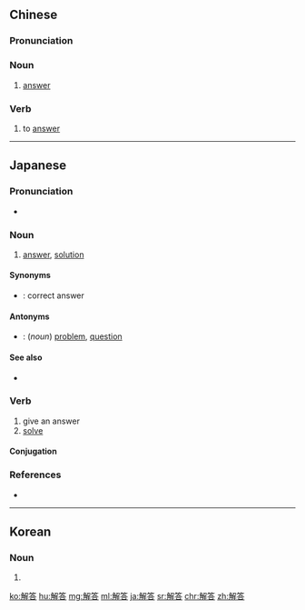 ==Chinese==
{{zh-forms}}

===Pronunciation===
{{zh-pron
|m=jiědá
|c=gaai2 daap3
|h=pfs=n:kié-tap/s:kiái-tap
|mn=kái-tap
|cat=n,v
}}

===Noun===
{{zh-noun}}

# {{lb|zh|Elementary Mandarin}} [[answer]]

===Verb===
{{zh-verb}}

# to [[answer]]

----

==Japanese==
{{ja-kanjitab|かい|とう|yomi=on}}

===Pronunciation===
* {{ja-pron|かいとう|yomi=o}}

===Noun===
{{ja-noun|かいとう}}

# [[answer]], [[solution]]

====Synonyms====
* {{ja-r|正解|せいかい}}: correct answer

====Antonyms====
* {{ja-r|問題|もんだい}}: (''noun'') [[problem]], [[question]]

====See also====
* {{ja-r|答え|こたえ}}

===Verb===
{{ja-verb-suru|tr=intrans|かいとう}}

# give an answer
# [[solve]]

====Conjugation====
{{ja-suru|かいとう}}

===References===
* {{R:Shogakukan}}
----
==Korean==
{{ko-hanjatab}}

===Noun===
{{ko-noun|hj|hangeul=해답}}

# {{hanja form of|해답}}

[[ko:解答]]
[[hu:解答]]
[[mg:解答]]
[[ml:解答]]
[[ja:解答]]
[[sr:解答]]
[[chr:解答]]
[[zh:解答]]